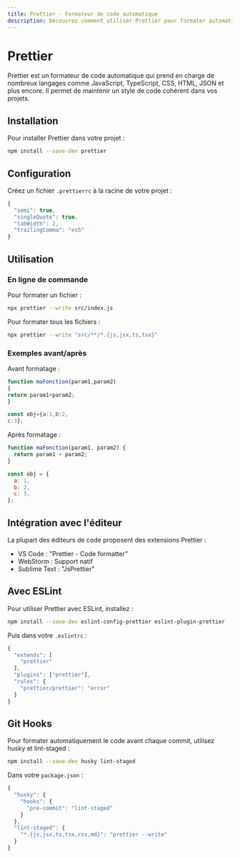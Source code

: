 ```yaml
---
title: Prettier - Formateur de code automatique
description: Découvrez comment utiliser Prettier pour formater automatiquement votre code
---
```


# Prettier

Prettier est un formateur de code automatique qui prend en charge de nombreux langages comme JavaScript, TypeScript, CSS, HTML, JSON et plus encore. Il permet de maintenir un style de code cohérent dans vos projets.

## Installation

Pour installer Prettier dans votre projet :

```sh npm2yarn copy
npm install --save-dev prettier
```
## Configuration

Créez un fichier `.prettierrc` à la racine de votre projet :

``` ts copy
{
  "semi": true,
  "singleQuote": true,
  "tabWidth": 2,
  "trailingComma": "es5"
}
```

## Utilisation

### En ligne de commande

Pour formater un fichier :
``` sh copy
npx prettier --write src/index.js
```

Pour formater tous les fichiers :
``` sh copy
npx prettier --write "src/**/*.{js,jsx,ts,tsx}"
```

### Exemples avant/après

Avant formatage :
``` js copy
function maFonction(param1,param2)
{
return param1+param2;
}

const obj={a:1,b:2,
c:3};
```

Après formatage :
``` js copy
function maFonction(param1, param2) {
  return param1 + param2;
}

const obj = {
  a: 1,
  b: 2,
  c: 3,
};
```

## Intégration avec l'éditeur

La plupart des éditeurs de code proposent des extensions Prettier :

- VS Code : "Prettier - Code formatter"
- WebStorm : Support natif
- Sublime Text : "JsPrettier"

## Avec ESLint

Pour utiliser Prettier avec ESLint, installez :


```sh npm2yarn copy
npm install --save-dev eslint-config-prettier eslint-plugin-prettier
```

Puis dans votre `.eslintrc` :

``` ts copy
{
  "extends": [
    "prettier"
  ],
  "plugins": ["prettier"],
  "rules": {
    "prettier/prettier": "error"
  }
}
```

## Git Hooks

Pour formater automatiquement le code avant chaque commit, utilisez husky et lint-staged :


```sh npm2yarn copy
npm install --save-dev husky lint-staged
```

Dans votre `package.json` :

``` ts copy
{
  "husky": {
    "hooks": {
      "pre-commit": "lint-staged"
    }
  },
  "lint-staged": {
    "*.{js,jsx,ts,tsx,css,md}": "prettier --write"
  }
}
```